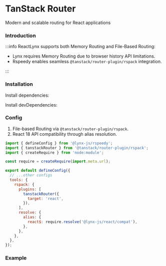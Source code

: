 
# TanStack Router

Modern and scalable routing for React applications

### Introduction

:::info
ReactLynx supports both Memory Routing and File-Based Routing:

- Lynx requires Memory Routing due to browser history API limitations.
- Rspeedy enables seamless `@tanstack/router-plugin/rspack` integration.

:::

### Installation

Install dependencies:

<PackageManagerTabs command="install @tanstack/react-router url-search-params-polyfill" />

Install devDependencies:

<PackageManagerTabs command="install @tanstack/router-plugin -D" />

### Config

1. File-based Routing via `@tanstack/router-plugin/rspack`.
2. React 18 API compatibility through alias resolution.

```js title=lynx.config.js
import { defineConfig } from '@lynx-js/rspeedy';
import { tanstackRouter } from '@tanstack/router-plugin/rspack';
import { createRequire } from 'node:module';

const require = createRequire(import.meta.url);

export default defineConfig({
  // ...other configs
  tools: {
    rspack: {
      plugins: [
        tanstackRouter({
          target: 'react',
        }),
      ],
      resolve: {
        alias: {
          react$: require.resolve('@lynx-js/react/compat'),
        },
      },
    },
  },
});
```

### Example

<Go
  example="tanstack-router"
  defaultFile="src/App.tsx"
  img="https://lf-lynx.tiktok-cdns.com/obj/lynx-artifacts-oss-sg/plugin/static/tanstack-router.jpg"
  defaultEntryFile="dist/main.lynx.bundle"
  entry="src/tanstack-router"
/>
